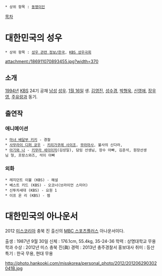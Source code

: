  * 상위 항목 : [[동명이인]]

[[목차]]

= 대한민국의 성우 =
 * 상위 항목 : [[성우 관련 정보/한국]], [[KBS 성우극회]]

attachment:/186911070893455.jpg?width=370

== 소개 ==
[[1994년]] [[한국방송공사|KBS]] 24기 공채 [[남성]] [[성우]]. [[1월 16일]] 생. [[김영진]], [[성수경]], [[박형욱]], [[신영애]], [[장우영]], [[주유랑]]과 동기.
== 출연작 ==
=== 애니메이션 ===
 * [[마녀 배달부 키키]] - 경찰
 * [[사무라이 디퍼 쿄우]] - [[키리가쿠레 사이조]], [[무라마사]], 불사의 신다라, 
 * [[아기와 나]] - [[키무라 세이이치]](김성일), 담임 선생님, 장수 아빠, 김준석, 원장선생님 형, 프랑스와즈, 석이 아빠
=== 외화 ===
 * 레지던트 이불 (KBS) - 해설
 * 베스트 키드 (KBS) - 오코너(브라이언 스미어)
 * 신투차세대 (KBS) - 요원 1
 * 이프 온 리 (KBS) - 젬

= 대한민국의 아나운서 =
2012 [[미스코리아]] 충북 진 출신의 [[MBC 스포츠플러스]] 아나운서이다.

출생 : 1987년 9월 30일
신체 : 176.1cm, 55.4kg, 35-24-36
학력 : 상명대학교 무용학과
수상 : 2012년 미스 충북 진(眞)
경력 : 2013년 충주경찰서 홍보대사
취미 : 등산
특기 : 한국 무용, 현대 무용

http://photo.hankooki.com/misskorea/personal_photo/2012/201206290302041B.jpg
